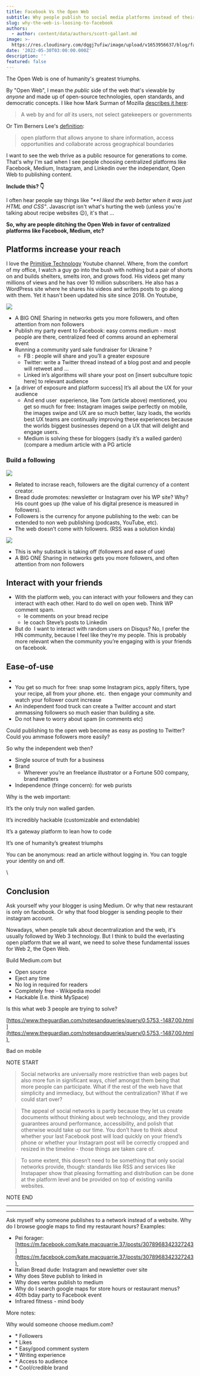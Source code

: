 ```yaml
---
title: Facebook Vs the Open Web
subtitle: Why people publish to social media platforms instead of their own websites
slug: why-the-web-is-loosing-to-facebook
authors:
  - author: content/data/authors/scott-gallant.md
image: >-
  https://res.cloudinary.com/dqgj7ufiw/image/upload/v1653956637/blog/facebook_xxfvso.jpg
date: '2022-05-30T03:00:00.000Z'
description: ''
featured: false
---
```


The Open Web is one of humanity's greatest triumphs.

<Tweet tweetId="1533470815550939136"/>

By "Open Web", I mean the *public* side of the web that's viewable by *anyone* and made up of open-source technologies, open standards, and democratic concepts.  I like how Mark Surman of Mozilla [describes it here](https://www.yearofopen.org/november-open-perspective-what-is-open-web/what-is-the-open-web-and-why-is-it-important-submitted-by-mark-surman-executive-director-of-the-mozilla-foundation/):&#x20;

> A web by and for *all* its users, not select gatekeepers or governments

Or Tim Berners Lee's [definition](https://www.theguardian.com/technology/2017/nov/15/tim-berners-lee-world-wide-web-net-neutrality):

> open platform that allows anyone to share information, access opportunities and collaborate across geographical boundaries

I want to see the web thrive as a public resource for generations to come. That's why I'm sad when I see people choosing centralized platforms like Facebook, Medium, Instagram, and Linkedin over the independant, Open Web to publishing content.

**Include this? 👇**

I often hear people say things like *"\*\*I liked the web better when it was just HTML and CSS"*.   Javascript isn't what's hurting the web (unless you're talking about recipe websites 😉), it's that ...

**So, why are people ditching the Open Web in favor of centralized platforms like Facebook, Medium, etc?**

## Platforms increase your reach

I love the [Primitive Technology](https://www.youtube.com/channel/UCAL3JXZSzSm8AlZyD3nQdBA) Youtube channel. Where, from the comfort of my office, I watch a guy go into the bush with nothing but a pair of shorts on and builds shelters, smelts iron, and grows food.  His videos get many millions of views and he has over 10 million subscribers.  He also has a WordPress site where he shares his videos and writes posts to go along with them. Yet it hasn't been updated his site since 2018.  On Youtube,&#x20;

![](https://res.cloudinary.com/dqgj7ufiw/image/upload/v1654261799/blog/primitive-technology-youtube2\_ld3kyd.png "")

*   A BIG ONE Sharing in networks gets you more followers, and often attention from non followers  
*   Publish my party event to Facebook: easy comms medium - most people are there, centralized feed of comms around an ephemeral event  
*   Running a community yard sale fundraiser for Ukraine ? 
    *   FB : people will share and you’ll a greater exposure
    *   Twitter: write a Twitter thread instead of a blog post and and people will retweet and …
    *   Linked in’s algorithms will share your post on \[insert subculture topic here] to relevant audience 
*   \[a driver of exposure and platform success] It’s all about the UX for your audience 
    *   And end user  experience, like Tom (article above) mentioned, you get so much for free: Instagram images swipe perfectly on mobile, the images swipe and UX are so much better, lazy loads, the worlds best UX teams are continually improving these experiences because the worlds biggest businesses depend on a UX that will delight and engage users.
    *   Medium is solving these for bloggers (sadly it’s a walled garden) (compare a medium article with a PG article 

### Build a following

![](https://res.cloudinary.com/dqgj7ufiw/image/upload/v1654393234/blog/followers\_cnxb2b.png "")

*   Related to incrase reach, followers are the digital currency of a content creator. &#x20;
*   Bread dude promotes: newsletter or Instagram over his WP site? Why? His count goes up (the value of his digital presence is measured in followers).
*   Followers is the currency for anyone publishing to the web: can be extended to non web publishing (podcasts, YouTube, etc). 
*   The web doesn’t come with followers. (RSS was a solution kinda)

![](https://res.cloudinary.com/dqgj7ufiw/image/upload/v1654394396/blog/followers-squared\_vied41.png "")

*   This is why substack is taking off (followers and ease of use)
*   A BIG ONE Sharing in networks gets you more followers, and often attention from non followers  

## Interact with your friends

*   With the platform web, you can interact with your followers and they can interact with each other. Hard to do well on open web. Think WP comment spam. 
    *   Ie comments on your bread recipe
    *   Ie coach Steve’s posts to Linkedin 
*   But do  I want to interact with random users on Disqus? No, I prefer the HN community, because I feel like they’re my people. This is probably more relevant when the community you’re engaging with is your friends on facebook.  

## Ease-of-use

*
*   You get so much for free: snap some Instagram pics, apply filters, type your recipe, all from your phone. etc.  then engage your community and watch your follower count increase 
*   An independent food truck can create a Twitter account and start ammassing followers so much easier than building a site. 
*   Do not have to worry about spam (in comments etc)

Could publishing to the open web become as easy as posting to Twitter?  Could you ammase followers more easily? 

So why the independent web then?

*   Single source of truth for a business 
*   Brand
    *   Wherever you’re an freelance illustrator or a Fortune 500 company, brand matters
*   Independence (fringe concern): for web purists

Why is the web important:

It’s the only truly non walled garden. 

It’s incredibly hackable (customizable and extendable)

It’s a gateway platform to lean how to code

It’s one of humanity’s greatest triumphs  

You can be anonymous: read an article without logging in. You can toggle your identity on and off. 

\\

## Conclusion

Ask yourself why your blogger is using Medium. Or why that new restaurant is only on facebook. Or why that food blogger is sending people to their instagram account.&#x20;

Nowadays, when people talk about decentralization and the web,  it's usually followed by Web 3 technology.  But I think to build the everlasting open platform that we all want, we need to solve these fundamental issues for Web 2, the Open Web.&#x20;

Build Medium.com but

*   Open source 
*   Eject any time 
*   No log in required for readers 
*   Completely free - Wikipedia model
*   Hackable (I.e. think MySpace)

Is this what web 3 people are trying to solve? 

[https://www.theguardian.com/notesandqueries/query/0,5753,-1487,00.html](https://www.theguardian.com/notesandqueries/query/0,5753,-1487,00.html) 

Bad on mobile 

NOTE START

> Social networks are universally more restrictive than web pages but also more fun in significant ways, chief amongst them being that more people can participate. What if the rest of the web have that simplicity and immediacy, but without the centralization? What if we could start over?

> The appeal of social networks is partly because they let us create documents without thinking about web technology, and they provide guarantees around performance, accessibility, and polish that otherwise would take up our time. You don’t have to think about whether your last Facebook post will load quickly on your friend’s phone or whether your Instagram post will be correctly cropped and resized in the timeline - those things are taken care of.

> To some extent, this doesn’t need to be something that only social networks provide, though: standards like RSS and services like Instapaper show that pleasing formatting and distribution can be done at the platform level and be provided on top of existing vanilla websites.

NOTE END

***

***

Ask myself why someone publishes to a network instead of a website. Why do I browse google maps to find my restaurant hours? Examples:

*   Pei forager: [https://m.facebook.com/kate.macquarrie.37/posts/3078968342327243](https://m.facebook.com/kate.macquarrie.37/posts/3078968342327243) 
*   Italian Bread dude: Instagram and newsletter over site 
*   Why does Steve publish to linked in 
*   Why does vertex publish to medium
*   Why do I search google maps for store hours or restaurant menus?
*   40th bday party to Facebook event 
*   Infrared fitness - mind body 

More notes:&#x20;

Why would someone choose medium.com?&#x20;

*   \* Followers
*   \* Likes
*   \* Easy/good comment system
*   \* Writing experience
*   \* Access to audience
*   \* Cool/credible brand
